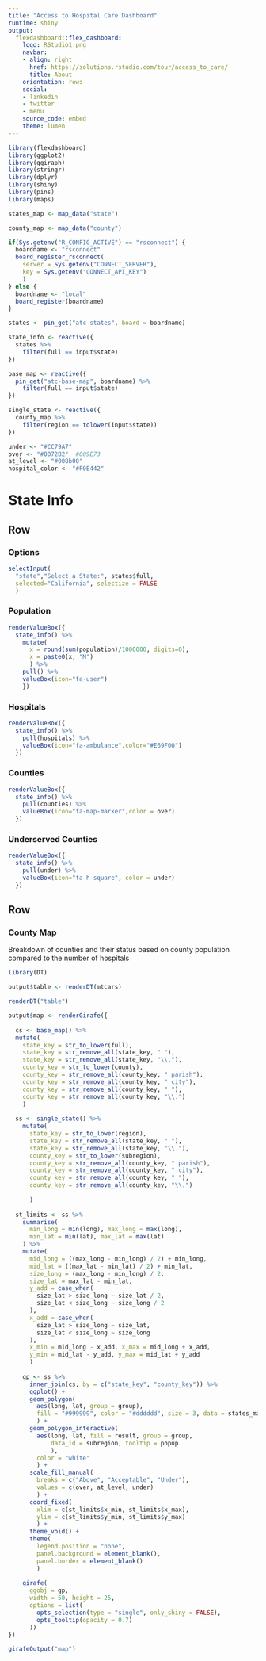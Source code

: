 ```yaml
---
title: "Access to Hospital Care Dashboard"
runtime: shiny
output:
  flexdashboard::flex_dashboard:
    logo: RStudio1.png
    navbar:
    - align: right
      href: https://solutions.rstudio.com/tour/access_to_care/
      title: About
    orientation: rows
    social:
    - linkedin
    - twitter
    - menu
    source_code: embed
    theme: lumen
---
```


```r
library(flexdashboard)
library(ggplot2)
library(ggiraph)
library(stringr)
library(dplyr)
library(shiny)
library(pins)
library(maps)

states_map <- map_data("state") 

county_map <- map_data("county") 

if(Sys.getenv("R_CONFIG_ACTIVE") == "rsconnect") {
  boardname <- "rsconnect"
  board_register_rsconnect(
    server = Sys.getenv("CONNECT_SERVER"),
    key = Sys.getenv("CONNECT_API_KEY")
    )
} else {
  boardname <- "local"
  board_register(boardname)  
}

states <- pin_get("atc-states", board = boardname)

state_info <- reactive({
  states %>% 
    filter(full == input$state) 
})

base_map <- reactive({
  pin_get("atc-base-map", boardname) %>%
    filter(full == input$state) 
})

single_state <- reactive({
  county_map %>% 
    filter(region == tolower(input$state))
})
```

```r
under <- "#CC79A7"
over <- "#0072B2"  #009E73
at_level <- "#008b00"
hospital_color <- "#F0E442"
```

State Info
======================================================================


Row 
-----------------------------------------------------------------------
### Options

```r
selectInput(
  "state","Select a State:", states$full,
  selected="California", selectize = FALSE
  )
```

### Population

```r
renderValueBox({
  state_info() %>%
    mutate(
      x = round(sum(population)/1000000, digits=0),
      x = paste0(x, "M")
      ) %>%
    pull() %>%
    valueBox(icon="fa-user")
    })
```

### Hospitals

```r
renderValueBox({
  state_info() %>%
    pull(hospitals) %>%
    valueBox(icon="fa-ambulance",color="#E69F00")
  })
```

### Counties

```r
renderValueBox({
  state_info() %>%
    pull(counties) %>%
    valueBox(icon="fa-map-marker",color = over)
  })
```


### Underserved Counties

```r
renderValueBox({
  state_info() %>%
    pull(under) %>%
    valueBox(icon="fa-h-square", color = under)
  })
```

Row {.tabset data-height=950}
-----------------------------------------------------------------------

### County Map

Breakdown of counties and their status based on county population compared to the number of hospitals

```r
library(DT)

output$table <- renderDT(mtcars)

renderDT("table")
```

```r
output$map <- renderGirafe({
  
  cs <- base_map() %>% 
  mutate(
    state_key = str_to_lower(full), 
    state_key = str_remove_all(state_key, " "),
    state_key = str_remove_all(state_key, "\\."),
    county_key = str_to_lower(county), 
    county_key = str_remove_all(county_key, " parish"),
    county_key = str_remove_all(county_key, " city"),
    county_key = str_remove_all(county_key, " "),
    county_key = str_remove_all(county_key, "\\.")
    )
  
  ss <- single_state() %>% 
    mutate(
      state_key = str_to_lower(region), 
      state_key = str_remove_all(state_key, " "),
      state_key = str_remove_all(state_key, "\\."),
      county_key = str_to_lower(subregion), 
      county_key = str_remove_all(county_key, " parish"),
      county_key = str_remove_all(county_key, " city"),
      county_key = str_remove_all(county_key, " "),
      county_key = str_remove_all(county_key, "\\.")
      
      )
  
  st_limits <- ss %>% 
    summarise(
      min_long = min(long), max_long = max(long),
      min_lat = min(lat), max_lat = max(lat)
    ) %>% 
    mutate(
      mid_long = ((max_long - min_long) / 2) + min_long,
      mid_lat = ((max_lat - min_lat) / 2) + min_lat,
      size_long = (max_long - min_long) / 2,
      size_lat = max_lat - min_lat,
      y_add = case_when(
        size_lat > size_long ~ size_lat / 2,
        size_lat < size_long ~ size_long / 2
      ),
      x_add = case_when(
        size_lat > size_long ~ size_lat,
        size_lat < size_long ~ size_long
      ),
      x_min = mid_long - x_add, x_max = mid_long + x_add,
      y_min = mid_lat - y_add, y_max = mid_lat + y_add
      )
    
    gp <- ss %>% 
      inner_join(cs, by = c("state_key", "county_key")) %>% 
      ggplot() +
      geom_polygon(
        aes(long, lat, group = group), 
        fill = "#999999", color = "#dddddd", size = 3, data = states_map
        ) +
      geom_polygon_interactive(
        aes(long, lat, fill = result, group = group, 
            data_id = subregion, tooltip = popup
            ), 
        color = "white"
        ) +
      scale_fill_manual(
        breaks = c("Above", "Acceptable", "Under"), 
        values = c(over, at_level, under)
        ) +
      coord_fixed(
        xlim = c(st_limits$x_min, st_limits$x_max),
        ylim = c(st_limits$y_min, st_limits$y_max)
        ) +
      theme_void() +
      theme(
        legend.position = "none", 
        panel.background = element_blank(),
        panel.border = element_blank()
        )
    
    girafe(
      ggobj = gp, 
      width = 50, height = 25,
      options = list(
        opts_selection(type = "single", only_shiny = FALSE),
        opts_tooltip(opacity = 0.7)
      ))
})

girafeOutput("map")
```





